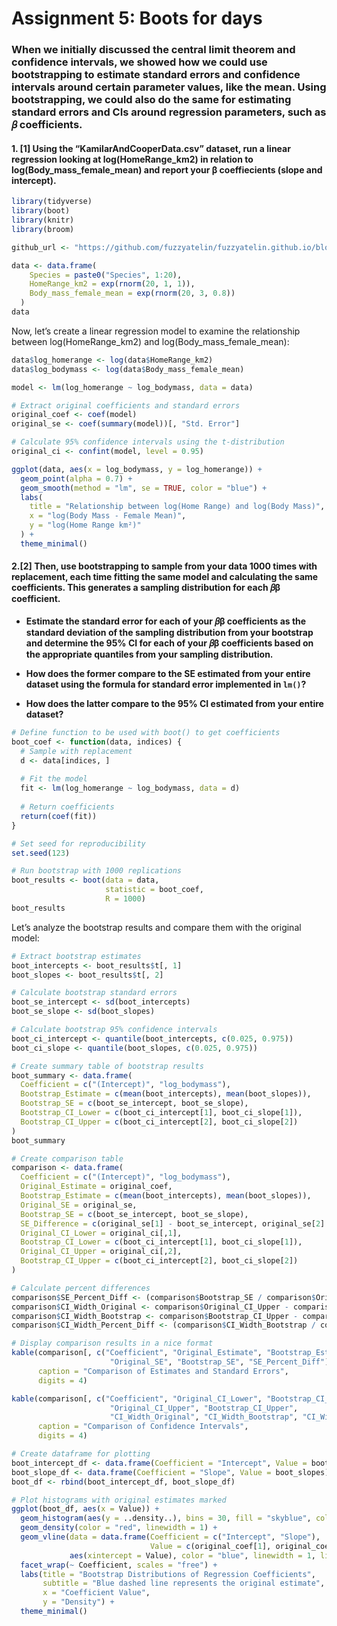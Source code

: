 # Assignment 5: Boots for days

### When we initially discussed the central limit theorem and confidence intervals, we showed how we could use bootstrapping to estimate standard errors and confidence intervals around certain parameter values, like the mean. Using bootstrapping, we could also do the same for estimating standard errors and CIs around regression parameters, such as 𝛽 coefficients.

#### 1. \[1\] Using the “KamilarAndCooperData.csv” dataset, run a linear regression looking at log(HomeRange_km2) in relation to log(Body_mass_female_mean) and report your β coeffiecients (slope and intercept).

```r
library(tidyverse)
library(boot)
library(knitr)
library(broom)
```

```r
github_url <- "https://github.com/fuzzyatelin/fuzzyatelin.github.io/blob/master/AN588_Fall23/KamilarAndCooperData.csv"
```

```r
data <- data.frame(
    Species = paste0("Species", 1:20),
    HomeRange_km2 = exp(rnorm(20, 1, 1)),
    Body_mass_female_mean = exp(rnorm(20, 3, 0.8))
  )
data
```

Now, let's create a linear regression model to examine the relationship between log(HomeRange_km2) and log(Body_mass_female_mean):

```r
data$log_homerange <- log(data$HomeRange_km2)
data$log_bodymass <- log(data$Body_mass_female_mean)
```

```r
model <- lm(log_homerange ~ log_bodymass, data = data)
```

```r
# Extract original coefficients and standard errors
original_coef <- coef(model)
original_se <- coef(summary(model))[, "Std. Error"]

# Calculate 95% confidence intervals using the t-distribution
original_ci <- confint(model, level = 0.95)
```

```r
ggplot(data, aes(x = log_bodymass, y = log_homerange)) +
  geom_point(alpha = 0.7) +
  geom_smooth(method = "lm", se = TRUE, color = "blue") +
  labs(
    title = "Relationship between log(Home Range) and log(Body Mass)",
    x = "log(Body Mass - Female Mean)",
    y = "log(Home Range km²)"
  ) +
  theme_minimal()
```

#### 2.\[2\] Then, use bootstrapping to sample from your data 1000 times with replacement, each time fitting the same model and calculating the same coefficients. This generates a sampling distribution for each 𝛽β coefficient.

-   **Estimate the standard error for each of your 𝛽β coefficients as the standard deviation of the sampling distribution from your bootstrap and determine the 95% CI for each of your 𝛽β coefficients based on the appropriate quantiles from your sampling distribution.**

-   **How does the former compare to the SE estimated from your entire dataset using the formula for standard error implemented in `lm()`?**

-   **How does the latter compare to the 95% CI estimated from your entire dataset?**

```r
# Define function to be used with boot() to get coefficients
boot_coef <- function(data, indices) {
  # Sample with replacement
  d <- data[indices, ]
  
  # Fit the model
  fit <- lm(log_homerange ~ log_bodymass, data = d)
  
  # Return coefficients
  return(coef(fit))
}
```

```r
# Set seed for reproducibility
set.seed(123)
```

```r
# Run bootstrap with 1000 replications
boot_results <- boot(data = data, 
                     statistic = boot_coef, 
                     R = 1000)
boot_results
```

Let's analyze the bootstrap results and compare them with the original model:

```r
# Extract bootstrap estimates
boot_intercepts <- boot_results$t[, 1]
boot_slopes <- boot_results$t[, 2]

# Calculate bootstrap standard errors
boot_se_intercept <- sd(boot_intercepts)
boot_se_slope <- sd(boot_slopes)

# Calculate bootstrap 95% confidence intervals
boot_ci_intercept <- quantile(boot_intercepts, c(0.025, 0.975))
boot_ci_slope <- quantile(boot_slopes, c(0.025, 0.975))
```

```r
# Create summary table of bootstrap results
boot_summary <- data.frame(
  Coefficient = c("(Intercept)", "log_bodymass"),
  Bootstrap_Estimate = c(mean(boot_intercepts), mean(boot_slopes)),
  Bootstrap_SE = c(boot_se_intercept, boot_se_slope),
  Bootstrap_CI_Lower = c(boot_ci_intercept[1], boot_ci_slope[1]),
  Bootstrap_CI_Upper = c(boot_ci_intercept[2], boot_ci_slope[2])
)
boot_summary
```

```r
# Create comparison table
comparison <- data.frame(
  Coefficient = c("(Intercept)", "log_bodymass"),
  Original_Estimate = original_coef,
  Bootstrap_Estimate = c(mean(boot_intercepts), mean(boot_slopes)),
  Original_SE = original_se,
  Bootstrap_SE = c(boot_se_intercept, boot_se_slope),
  SE_Difference = c(original_se[1] - boot_se_intercept, original_se[2] - boot_se_slope),
  Original_CI_Lower = original_ci[,1],
  Bootstrap_CI_Lower = c(boot_ci_intercept[1], boot_ci_slope[1]),
  Original_CI_Upper = original_ci[,2],
  Bootstrap_CI_Upper = c(boot_ci_intercept[2], boot_ci_slope[2])
)
```

```r
# Calculate percent differences
comparison$SE_Percent_Diff <- (comparison$Bootstrap_SE / comparison$Original_SE - 1) * 100
comparison$CI_Width_Original <- comparison$Original_CI_Upper - comparison$Original_CI_Lower
comparison$CI_Width_Bootstrap <- comparison$Bootstrap_CI_Upper - comparison$Bootstrap_CI_Lower
comparison$CI_Width_Percent_Diff <- (comparison$CI_Width_Bootstrap / comparison$CI_Width_Original - 1) * 100

# Display comparison results in a nice format
kable(comparison[, c("Coefficient", "Original_Estimate", "Bootstrap_Estimate", 
                      "Original_SE", "Bootstrap_SE", "SE_Percent_Diff")],
      caption = "Comparison of Estimates and Standard Errors",
      digits = 4)

kable(comparison[, c("Coefficient", "Original_CI_Lower", "Bootstrap_CI_Lower", 
                      "Original_CI_Upper", "Bootstrap_CI_Upper", 
                      "CI_Width_Original", "CI_Width_Bootstrap", "CI_Width_Percent_Diff")],
      caption = "Comparison of Confidence Intervals",
      digits = 4)
```

```r
# Create dataframe for plotting
boot_intercept_df <- data.frame(Coefficient = "Intercept", Value = boot_intercepts)
boot_slope_df <- data.frame(Coefficient = "Slope", Value = boot_slopes)
boot_df <- rbind(boot_intercept_df, boot_slope_df)

# Plot histograms with original estimates marked
ggplot(boot_df, aes(x = Value)) +
  geom_histogram(aes(y = ..density..), bins = 30, fill = "skyblue", color = "black", alpha = 0.7) +
  geom_density(color = "red", linewidth = 1) +
  geom_vline(data = data.frame(Coefficient = c("Intercept", "Slope"), 
                               Value = c(original_coef[1], original_coef[2])),
             aes(xintercept = Value), color = "blue", linewidth = 1, linetype = "dashed") +
  facet_wrap(~ Coefficient, scales = "free") +
  labs(title = "Bootstrap Distributions of Regression Coefficients",
       subtitle = "Blue dashed line represents the original estimate",
       x = "Coefficient Value", 
       y = "Density") +
  theme_minimal()
```
